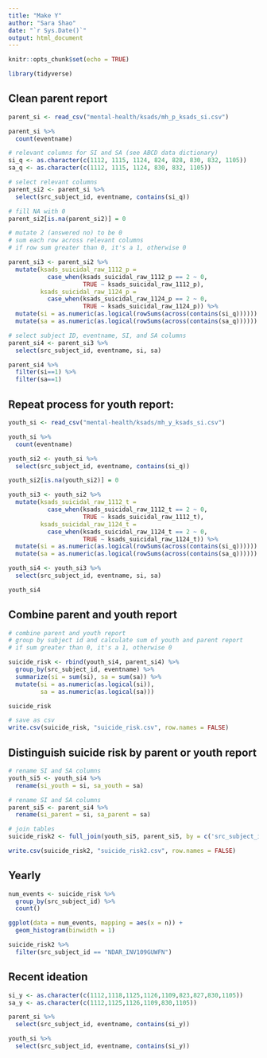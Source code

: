 ```yaml
---
title: "Make Y"
author: "Sara Shao"
date: "`r Sys.Date()`"
output: html_document
---
```


```r
knitr::opts_chunk$set(echo = TRUE)
```

```r
library(tidyverse)
```

## Clean parent report

```r
parent_si <- read_csv("mental-health/ksads/mh_p_ksads_si.csv")

parent_si %>%
  count(eventname)
```

```r
# relevant columns for SI and SA (see ABCD data dictionary)
si_q <- as.character(c(1112, 1115, 1124, 824, 828, 830, 832, 1105))
sa_q <- as.character(c(1112, 1115, 1124, 830, 832, 1105))
```

```r
# select relevant columns
parent_si2 <- parent_si %>%
  select(src_subject_id, eventname, contains(si_q))

# fill NA with 0
parent_si2[is.na(parent_si2)] = 0
```

```r
# mutate 2 (answered no) to be 0
# sum each row across relevant columns
# if row sum greater than 0, it's a 1, otherwise 0

parent_si3 <- parent_si2 %>%
  mutate(ksads_suicidal_raw_1112_p = 
           case_when(ksads_suicidal_raw_1112_p == 2 ~ 0, 
                     TRUE ~ ksads_suicidal_raw_1112_p),
         ksads_suicidal_raw_1124_p = 
           case_when(ksads_suicidal_raw_1124_p == 2 ~ 0, 
                     TRUE ~ ksads_suicidal_raw_1124_p)) %>%
  mutate(si = as.numeric(as.logical(rowSums(across(contains(si_q)))))) %>%
  mutate(sa = as.numeric(as.logical(rowSums(across(contains(sa_q))))))
```

```r
# select subject ID, eventname, SI, and SA columns
parent_si4 <- parent_si3 %>%
  select(src_subject_id, eventname, si, sa)
```

```r
parent_si4 %>%
  filter(si==1) %>%
  filter(sa==1)
```

## Repeat process for youth report:

```r
youth_si <- read_csv("mental-health/ksads/mh_y_ksads_si.csv")

youth_si %>%
  count(eventname)
```

```r
youth_si2 <- youth_si %>%
  select(src_subject_id, eventname, contains(si_q))

youth_si2[is.na(youth_si2)] = 0
```

```r
youth_si3 <- youth_si2 %>%
  mutate(ksads_suicidal_raw_1112_t = 
           case_when(ksads_suicidal_raw_1112_t == 2 ~ 0, 
                     TRUE ~ ksads_suicidal_raw_1112_t),
         ksads_suicidal_raw_1124_t = 
           case_when(ksads_suicidal_raw_1124_t == 2 ~ 0, 
                     TRUE ~ ksads_suicidal_raw_1124_t)) %>%
  mutate(si = as.numeric(as.logical(rowSums(across(contains(si_q)))))) %>%
  mutate(sa = as.numeric(as.logical(rowSums(across(contains(sa_q))))))
```

```r
youth_si4 <- youth_si3 %>%
  select(src_subject_id, eventname, si, sa)
```

```r
youth_si4
```

## Combine parent and youth report

```r
# combine parent and youth report
# group by subject id and calculate sum of youth and parent report
# if sum greater than 0, it's a 1, otherwise 0

suicide_risk <- rbind(youth_si4, parent_si4) %>%
  group_by(src_subject_id, eventname) %>%
  summarize(si = sum(si), sa = sum(sa)) %>%
  mutate(si = as.numeric(as.logical(si)),
         sa = as.numeric(as.logical(sa)))
```

```r
suicide_risk
```


```r
# save as csv
write.csv(suicide_risk, "suicide_risk.csv", row.names = FALSE)
```

## Distinguish suicide risk by parent or youth report

```r
# rename SI and SA columns
youth_si5 <- youth_si4 %>%
  rename(si_youth = si, sa_youth = sa)
```

```r
# rename SI and SA columns
parent_si5 <- parent_si4 %>%
  rename(si_parent = si, sa_parent = sa)
```

```r
# join tables
suicide_risk2 <- full_join(youth_si5, parent_si5, by = c('src_subject_id', 'eventname'))
```

```r
write.csv(suicide_risk2, "suicide_risk2.csv", row.names = FALSE)
```

## Yearly

```r
num_events <- suicide_risk %>%
  group_by(src_subject_id) %>%
  count()
```

```r
ggplot(data = num_events, mapping = aes(x = n)) +
  geom_histogram(binwidth = 1)
```



```r
suicide_risk2 %>%
  filter(src_subject_id == "NDAR_INV109GUWFN")
```

## Recent ideation

```r
si_y <- as.character(c(1112,1118,1125,1126,1109,823,827,830,1105))
sa_y <- as.character(c(1112,1125,1126,1109,830,1105))
```

```r
parent_si %>%
  select(src_subject_id, eventname, contains(si_y))
```

```r
youth_si %>%
  select(src_subject_id, eventname, contains(si_y))
```

